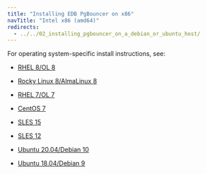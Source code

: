 ```yaml
---
title: "Installing EDB PgBouncer on x86"
navTitle: "Intel x86 (amd64)"
redirects:
  - ../../02_installing_pgbouncer_on_a_debian_or_ubuntu_host/
---
```


For operating system-specific install instructions, see:

  - [RHEL 8/OL 8](01_pgbouncer_rhel8_x86)

  - [Rocky Linux 8/AlmaLinux 8](02_pgbouncer_other_linux8_x86)
  - [RHEL 7/OL 7](03_pgbouncer_rhel7_x86)
  - [CentOS 7](04_pgbouncer_centos7_x86)
  - [SLES 15](05_pgbouncer_sles15_x86)
  - [SLES 12](06_pgbouncer_sles12_x86)
  - [Ubuntu 20.04/Debian 10](07_pgbouncer_ubuntu20_deb10_x86)
  - [Ubuntu 18.04/Debian 9](08_pgbouncer_ubuntu18_deb9_x86)
